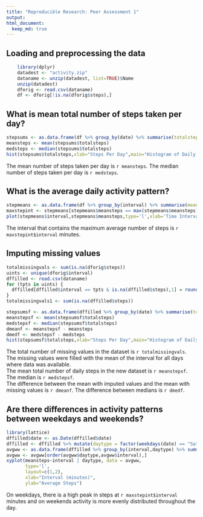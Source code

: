 ```yaml
---
title: "Reproducible Research: Peer Assessment 1"
output: 
html_document:
  keep_md: true
---
```


## Loading and preprocessing the data
```r
    library(dplyr)
    datadest <- "activity.zip"
    dataname <- unzip(datadest, list=TRUE)$Name
    unzip(datadest)
    dforig <- read.csv(dataname)
    df <- dforig[!is.na(dforig$steps),]
```

## What is mean total number of steps taken per day?
```r
stepsums <- as.data.frame(df %>% group_by(date) %>% summarise(totalsteps=sum(steps), .groups='drop'))
meansteps <- mean(stepsums$totalsteps)
medsteps <- median(stepsums$totalsteps)
hist(stepsums$totalsteps,xlab="Steps Per Day",main="Histogram of Daily Step Count")
```  
  
The mean number of steps taken per day is `r meansteps`.  The median number of steps taken per day is `r medsteps`.  

## What is the average daily activity pattern?
```r
stepmeans <- as.data.frame(df %>% group_by(interval) %>% summarise(meansteps=mean(steps), .groups='drop'))
maxstepint <- stepmeans[stepmeans$meansteps == max(stepmeans$meansteps),]
plot(stepmeans$interval,stepmeans$meansteps,type='l',xlab='Time Interval (min)',ylab='Average Daily Steps',main='Average Steps Taken in each Time Interval')
```
  
The interval that contains the maximum average number of steps is `r maxstepint$interval` minutes.
  
## Imputing missing values
```r
totalmissingvals <- sum(is.na(dforig$steps))
uints <- unique(dforig$interval)
dffilled <- read.csv(dataname)
for (tpts in uints) {
  dffilled[dffilled$interval == tpts & is.na(dffilled$steps),1] = round(stepmeans[stepmeans$interval == tpts,2])
}
totalmissingvals1 <- sum(is.na(dffilled$steps))

stepsumsf <- as.data.frame(dffilled %>% group_by(date) %>% summarise(totalsteps=sum(steps), .groups='drop'))
meanstepsf <- mean(stepsumsf$totalsteps)
medstepsf <- median(stepsumsf$totalsteps)
dmeanf <- meanstepsf - meansteps
dmedf <- medstepsf - medsteps
hist(stepsumsf$totalsteps,xlab="Steps Per Day",main="Histogram of Daily Step Count (NAs Filled)")
```
  
The total number of missing values in the dataset is `r totalmissingvals`.  
The missing values were filled with the mean of the interval for all days where data was available.  
The mean total number of daily steps in the new dataset is `r meanstepsf`.  The median is `r medstepsf`.  
The difference between the mean with imputed values and the mean with missing values is `r dmeanf`.  The difference between medians is `r dmedf`.  

## Are there differences in activity patterns between weekdays and weekends?
```r
library(lattice)
dffilled$date <- as.Date(dffilled$date)
dffilled <- dffilled %>% mutate(daytype = factor(weekdays(date) == "Saturday" | weekdays(date) == "Sunday", labels = c("weekday","weekend")))
avgww <- as.data.frame(dffilled %>% group_by(interval,daytype) %>% summarise(meansteps=mean(steps), .groups='drop'))
avgww <- avgww[order(avgww$daytype,avgww$interval),]
xyplot(meansteps~interval | daytype, data = avgww,
       type='l',
       layout=c(1,2),
       xlab="Interval (minutes)",
       ylab="Average Steps")
```
  
On weekdays, there is a high peak in steps at `r maxstepint$interval` minutes and on weekends activity is more evenly distributed throughout the day.  
